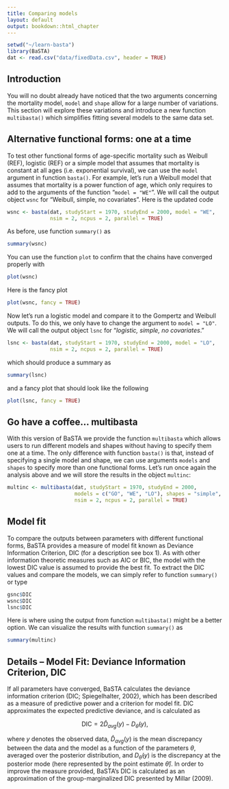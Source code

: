 ```yaml
---
title: Comparing models
layout: default
output: bookdown::html_chapter
---
```

<!---
1. Use standard R Markdown.
2. Headings with "##" will be automatically turned into table of contents. Therefore, for longer tutorials please use this facility.
3. Check that R studio will knit into an HTML document.
4. You can contribute the .rmd file via GitHub (https://github.com/jonesor/learn-basta), **to the master branch ONLY**. To do that you must be a collaborator on the repository (contact me with your username), or you can fork the repository and send a pull request (https://help.github.com/articles/using-pull-requests/).
5. Alternatively you can email me the *rmd file and associated files (e.g. any figures/diagrams.)
6. I will then compile the site on my computer and push it to the gh-pages branch (which is where the website lives). You could also do this, but you will need to have Jekyll and pandoc installed.
-->


```r
setwd("~/learn-basta")
library(BaSTA)
dat <- read.csv("data/fixedData.csv", header = TRUE)
```


## Introduction {#intro}

You will no doubt already have noticed that the two arguments concerning the mortality model, `model` and `shape` allow for a large number of variations. This section will explore these variations and introduce a new function `multibasta()` which simplifies fitting several models to the same data set.

## Alternative functional forms: one at a time {#alternative-forms}

To test other functional forms of age-specific mortality such as Weibull (REF), logistic (REF) or a simple model that assumes that mortality is constant at all ages (i.e. exponential survival), we can use the `model` argument in function `basta()`. For example, let's run a Weibull model that assumes that mortality is a power function of age, which only requires to add to the arguments of the function "`model = "WE"`". We will call the output object `wsnc` for "Weibull, simple, no covariates". Here is the updated code

```r
wsnc <- basta(dat, studyStart = 1970, studyEnd = 2000, model = "WE",
              nsim = 2, ncpus = 2, parallel = TRUE)
```

As before, use function `summary()` as

```r
summary(wsnc)
```

You can use the function `plot` to confirm that the chains have converged properly with

```r
plot(wsnc)
```

Here is the fancy plot
```r
plot(wsnc, fancy = TRUE)
```

Now let's run a logistic model and compare it to the Gompertz and Weibull outputs. To do this, we only have to change the argument to `model = "LO"`. We will call the output object `lsnc` for "*logistic, simple, no covariates*."

```r
lsnc <- basta(dat, studyStart = 1970, studyEnd = 2000, model = "LO",
              nsim = 2, ncpus = 2, parallel = TRUE)
```

which should produce a summary as

```r
summary(lsnc)
```

and a fancy plot that should look like the following

```r
plot(lsnc, fancy = TRUE)
```

## Go have a coffee... multibasta {#multibasta}

With this version of BaSTA we provide the function `multibasta` which allows users to run different models and shapes without having to specify them one at a time. The only difference with function `basta()` is that, instead of specifying a single model and shape, we can use arguments `models` and `shapes` to specify more than one functional forms. Let's run once again the analysis above and we will store the results in the object `multinc`:

```r
multinc <- multibasta(dat, studyStart = 1970, studyEnd = 2000, 
                      models = c("GO", "WE", "LO"), shapes = "simple",
                      nsim = 2, ncpus = 2, parallel = TRUE)
```
## Model fit {#model-fit}

To compare the outputs between parameters with different functional forms, BaSTA provides a measure of model fit known as Deviance Information Criterion, DIC (for a description see box 1). As with other information theoretic measures such as AIC or BIC, the model with the lowest DIC value is assumed to provide the best fit. To extract the DIC values and compare the models, we can simply refer to function `summary()` or type

```r
gsnc$DIC
wsnc$DIC
lsnc$DIC
```

Here is where using the output from function `multibasta()` might be a better option. We can visualize the results with function `summary()` as

```r
summary(multinc)
```

## Details -- Model Fit: Deviance Information Criterion, DIC


If all parameters have converged, BaSTA calculates the deviance information criterion (DIC; Spiegelhalter, 2002), which has been described as a measure of predictive power and a criterion for model fit. DIC approximates the expected predictive deviance, and is calculated as

$$
\mathrm{DIC} = 2\hat{D}_{avg}(y) - D_{\hat{\theta}}(y),
$$


where $y$ denotes the observed data, $\hat{D}_{avg}(y)$ is the mean discrepancy between the data and the model as a function of the parameters $\theta$, averaged over the posterior distribution, and $D_{\hat{\theta}}(y)$ is the discrepancy at the posterior mode (here represented by the point estimate $\hat{\theta}$). In order to improve the measure provided, BaSTA's DIC is calculated as an approximation of the group-marginalized DIC presented by Millar (2009). 





